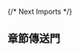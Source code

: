 {/* Next Imports */}

## 章節傳送門

<Cards>
  <Card title="安裝課程工具" href="/preparation-before-class/install-tools" />
  <Card
    title="安裝課程工具(Windows)"
    href="/preparation-before-class/install-tools-for-windows"
  />
  <Card
    title="使用講義"
    href="/preparation-before-class/get-started-to-use-instructional-materials"
  />
  <Card
    title="如何解決難題"
    href="/preparation-before-class/how-to-solve-issues"
  />
</Cards>
